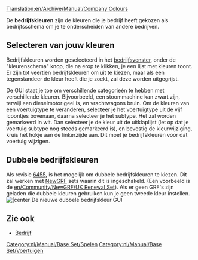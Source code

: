 [[Translation:en/Archive/Manual/Company Colours]]


De '''bedrijfskleuren''' zijn de kleuren die je bedrijf heeft gekozen als bedrijfsschema om je te onderscheiden van andere bedrijven.

==Selecteren van jouw kleuren==
Bedrijfskleuren worden geselecteerd in het [[nl/Manual/Bedrijf|bedrijfsvenster]], onder de "kleurenschema" knop, die na erop te klikken, je een lijst met kleuren toont. Er zijn tot veertien bedrijfskleuren om uit te kiezen, maar als een tegenstandeer de kleur heeft die je zoekt, zal deze worden uitgegrijst.

De GUI staat je toe om verschillende categorieén te hebben met verschillende kleuren. Bijvoorbeeld, een stoommachine kan zwart zijn, terwijl een dieselmotor geel is, en vrachtwagons bruin. Om de kleuren van een voertuigtype te veranderen, selecteer je het voertuigtype uit de vijf icoontjes bovenaan, daarna selecteer je het subtype. Het zal worden gemarkeerd in wit. Dan selecteer je de kleur uit de uitklaplijst (let op dat je voertuig subtype nog steeds gemarkeerd is), en bevestig de kleurwijziging, kruis het hokje aan de linkerzijde aan. Dit moet je bedrijfskleuren voor dat voertuig wijzigen.

==Dubbele bedrijfskleuren==
Als revisie [[en/Archive/Community/Nightly build|6455]], is het mogelijk om dubbele bedrijfskleuren te kiezen. Dit zal werken met [[nl/Manual/NewGRF|NewGRF]] sets waarin dit is ingeschakeld. (Een voorbeeld is de [[en/Community/NewGRF/UK Renewal Set]]). Als er geen GRF's zijn geladen die dubbele kleuren gebruiken kun je geen tweede kleur instellen.
[[File:nl/Archive/Manual/KleurenschemaGui.png||center|De nieuwe dubbele bedrijfskleur GUI]]

==Zie ook==
*[[nl/Manual/Bedrijf|Bedrijf]]

[[Category:nl/Manual/Base Set/Spelen]]
[[Category:nl/Manual/Base Set/Voertuigen]]